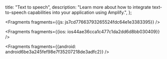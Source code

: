   title: "Text to speech",
  description: "Learn more about how to integrate text-to-speech capabilities into your application using Amplify.",
};






<Fragments fragments={{js: js7cd77663793265524fdc64e1e3383395}} />



<Fragments fragments={{ios: ios44ae36cca1c477c1da2dd6d8bb030409}} />



<Fragments fragments={{android: android6be3a245fef98e7f35207218de3adfc2}} />
